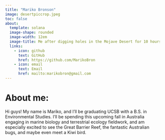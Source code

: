 ```yaml
---
title: "Mariko Bronson"
image: desertpiccrop.jpeg
toc: false
about: 
  template: solana
  image-shape: rounded
  image-width: 12em
  image-title: Me after digging holes in the Mojave Desert for 10 hours
  links:
    - icon: github
      text: GitHub
      href: https://github.com/MarikoBron
    - icon: email
      text: Email
      href: mailto:marikobron@gmail.com
---
```


# About me:

Hi guys! My name is Mariko, and I'll be graduating UCSB with a B.S. in Environmental Studies. I'll be spending this upcoming fall in Australia engaging in marine biology and terrestrial ecology fieldwork, and am especially excited to see the Great Barrier Reef, the fantastic Australian bugs, and maybe even meet a Kiwi bird.

